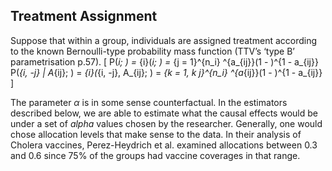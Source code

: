## Treatment Assignment
Suppose that within a group, individuals are assigned treatment according to the known Bernoulli-type probability mass function (TTV's 'type B' parametrisation p.57). 
\[
P(\mathbf{A}_i; \alpha) = \pi_{i}(\mathbf{A}_i; \alpha) = \prod_{j = 1}^{n_i} \alpha^{a_{ij}}(1 - \alpha)^{1 - a_{ij}} \text{ and } P(\mathbf{A}_{i, -j} | A_{ij}; \alpha) = \pi_{i}(\mathbf{A}_{i, -j}, A_{ij}; \alpha) = \prod_{k = 1, k \neq j}^{n_i} \alpha^{a_{ij}}(1 - \alpha)^{1 - a_{ij}}
\]

The parameter $\alpha$ is in some sense counterfactual. In the estimators described below, we are able to estimate what the causal effects would be under a set of $alpha$ values chosen by the researcher. Generally, one would chose allocation levels that make sense to the data. In their analysis of Cholera vaccines, Perez-Heydrich et al. examined allocations between $0.3$ and $0.6$ since 75\% of the groups had vaccine coverages in that range.
